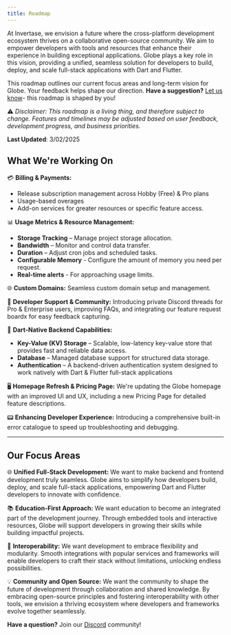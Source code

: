 ```yaml
---
title: Roadmap
---
```


At Invertase, we envision a future where the cross-platform development ecosystem thrives on a collaborative open-source community. We aim to empower developers with tools and resources that enhance their experience in building exceptional applications. Globe plays a key role in this vision, providing a unified, seamless solution for developers to build, deploy, and scale full-stack applications with Dart and Flutter.

This roadmap outlines our current focus areas and long-term vision for Globe. Your feedback helps shape our direction. **Have a suggestion?** [Let us know](https://invertase.canny.io/globe)\- this roadmap is shaped by you!

⚠️ *Disclaimer: This roadmap is a living thing, and therefore subject to change. Features and timelines may be adjusted based on user feedback, development progress, and business priorities.*


**Last Updated**: 3/02/2025 

## **What We're Working On** 

💳 **Billing & Payments:** 
- Release subscription management across Hobby (Free) & Pro plans
- Usage-based overages
- Add-on services for greater resources or specific feature access. 

📊 **Usage Metrics & Resource Management:** 
- **Storage Tracking** – Manage project storage allocation.  
- **Bandwidth** – Monitor and control data transfer.  
- **Duration** – Adjust cron jobs and scheduled tasks.  
- **Configurable Memory** - Configure the amount of memory you need per request.  
- **Real-time alerts** - For approaching usage limits.

🌐 **Custom Domains:** Seamless custom domain setup and management. 

💬 **Developer Support & Community:** Introducing private Discord threads for Pro & Enterprise users, improving FAQs, and integrating our feature request boardx for easy feedback capturing. 

🔧 **Dart-Native Backend Capabilities:** 
- **Key-Value (KV) Storage** – Scalable, low-latency key-value store that provides fast and reliable data access.
- **Database** – Managed database support for structured data storage.  
- **Authentication** – A backend-driven authentication system designed to work natively with Dart & Flutter full-stack applications 

🖥 **Homepage Refresh & Pricing Page:** We're updating the Globe homepage with an improved UI and UX, including a new Pricing Page for detailed feature descriptions. 

📟 **Enhancing Developer Experience:** Introducing a comprehensive built-in error catalogue to speed up troubleshooting and debugging.  

---

## **Our Focus Areas** 
 

🌐 **Unified Full-Stack Development:** We want to make backend and frontend development truly seamless. Globe aims to simplify how developers build, deploy, and scale full-stack applications, empowering Dart and Flutter developers to innovate with confidence.

📚 **Education-First Approach:** We want education to become an integrated part of the development journey. Through embedded tools and interactive resources, Globe will support developers in growing their skills while building impactful projects.

🔗 **Interoperability:** We want development to embrace flexibility and modularity. Smooth integrations with popular services and frameworks will enable developers to craft their stack without limitations, unlocking endless possibilities.

💡 **Community and Open Source:** We want the community to shape the future of development through collaboration and shared knowledge. By embracing open-source principles and fostering interoperability with other tools, we envision a thriving ecosystem where developers and frameworks evolve together seamlessly.


**Have a question?** Join our [Discord](https://invertase.link/globe-discord) community! 


